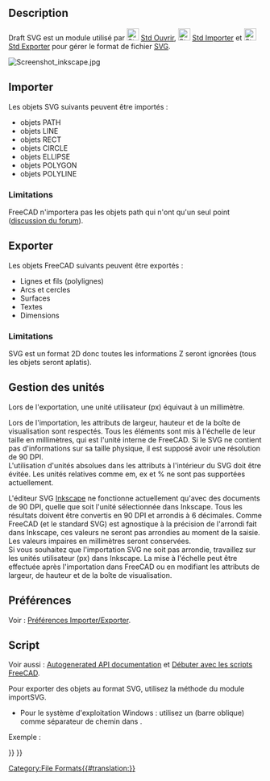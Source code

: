 <languages/>

{{Docnav/fr
|[[Draft_DXF/fr|Format DXF]]
|[[Draft_OCA/fr|Format OCA]]
|[[Draft_Module/fr|Atelier Draft]]
|IconL=
|IconR=
|IconC=Workbench_Draft.svg
}}

{{TOCright}}

<span id="Description"></span>
== Description ==

Draft SVG est un module utilisé par [[File:Std_Open.svg|24px]] [[Std_Open/fr|Std Ouvrir]], [[File:Std_Import.svg|24px]] [[Std_Import/fr|Std Importer]] et [[File:Std_Export.svg|24px]] [[Std_Export/fr|Std Exporter]] pour gérer le format de fichier [[SVG/fr|SVG]].

[[Image:Screenshot inkscape.jpg]]
{{Caption|Dessin Inkscape exporté en SVG puis ouvert dans FreeCAD}}

<span id="Importing"></span>
==Importer==

Les objets SVG suivants peuvent être importés :
* objets PATH
* objets LINE
* objets RECT
* objets CIRCLE
* objets ELLIPSE
* objets POLYGON
* objets POLYLINE

===Limitations===

<div class="mw-translate-fuzzy">
FreeCAD n'importera pas les objets path qui n'ont qu'un seul point ([https://forum.freecadweb.org/viewtopic.php?f=3&t=43856 discussion du forum]).
</div>

<span id="Exporting"></span>
==Exporter==

Les objets FreeCAD suivants peuvent être exportés :
* Lignes et fils (polylignes)
* Arcs et cercles
* Surfaces
* Textes
* Dimensions

===Limitations===

SVG est un format 2D donc toutes les informations Z seront ignorées (tous les objets seront aplatis).

<span id="Unit_Handling"></span>
== Gestion des unités ==

Lors de l'exportation, une unité utilisateur (px) équivaut à un millimètre. 

Lors de l'importation, les attributs de largeur, hauteur et de la boîte de visualisation sont respectés. Tous les éléments sont mis à l'échelle de leur taille en millimètres, qui est l'unité interne de FreeCAD. Si le SVG ne contient pas d'informations sur sa taille physique, il est supposé avoir une résolution de 90 DPI.<br>
L'utilisation d'unités absolues dans les attributs à l'intérieur du SVG doit être évitée. Les unités relatives comme em, ex et % ne sont pas supportées actuellement.

L'éditeur SVG [https://inkscape.org/ Inkscape] ne fonctionne actuellement qu'avec des documents de 90 DPI, quelle que soit l'unité sélectionnée dans Inkscape. Tous les résultats doivent être convertis en 90 DPI et arrondis à 6 décimales. Comme FreeCAD (et le standard SVG) est agnostique à la précision de l'arrondi fait dans Inkscape, ces valeurs ne seront pas arrondies au moment de la saisie. Les valeurs impaires en millimètres seront conservées.<br>
Si vous souhaitez que l'importation SVG ne soit pas arrondie, travaillez sur les unités utilisateur (px) dans Inkscape. La mise à l'échelle peut être effectuée après l'importation dans FreeCAD ou en modifiant les attributs de largeur, de hauteur et de la boîte de visualisation.

<span id="Preferences"></span>
== Préférences ==

Voir : [[Import_Export_Preferences/fr|Préférences Importer/Exporter]].

<span id="Scripting"></span>
==Script==

Voir aussi : [https://freecad.github.io/SourceDoc/ Autogenerated API documentation] et [[FreeCAD_Scripting_Basics/fr|Débuter avec les scripts FreeCAD]].

Pour exporter des objets au format SVG, utilisez la méthode {{incode|export}} du module importSVG.

{{Code|code=
importSVG.export(exportList, filename)
}}

* Pour le système d'exploitation Windows : utilisez un {{FileName|/}} (barre oblique) comme séparateur de chemin dans {{Incode|filename}}.

Exemple :

{{Code|code=
import FreeCAD as App
import Draft
import importSVG

doc = App.newDocument()

polygon1 = Draft.make_polygon(3, radius=500)
polygon2 = Draft.make_polygon(5, radius=1500)

doc.recompute()

objects = [polygon1, polygon2]
importSVG.export(objects, "/home/user/Pictures/myfile.svg")
}}


{{Docnav/fr
|[[Draft_DXF/fr|Format DXF]]
|[[Draft_OCA/fr|Format OCA]]
|[[Draft_Module/fr|Atelier Draft]]
|IconL=
|IconR=
|IconC=Workbench_Draft.svg
}}

{{Draft Tools navi{{#translation:}}}}
{{Userdocnavi{{#translation:}}}}
[[Category:File Formats{{#translation:}}]]